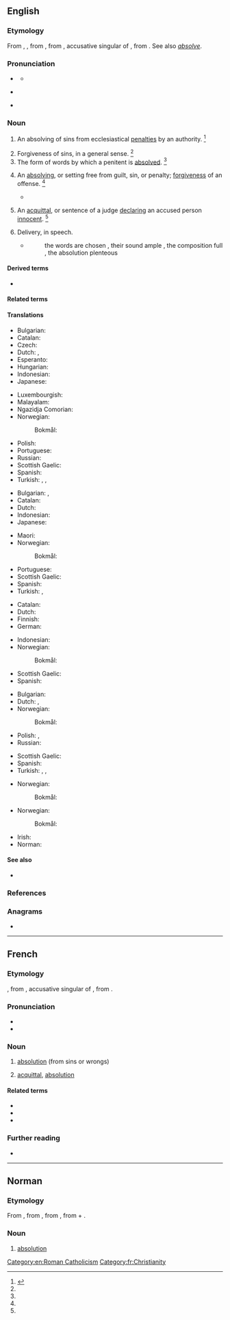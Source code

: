 {{also|Absolution}}
==English==

===Etymology===
{{root|en|ine-pro|*lewh₃-}}
From {{inh|en|enm|absolucion}}, {{m|enm|absolucioun}}, from {{der|en|fro|absolution}}, from {{der|en|la|absolūtiōnem}}, accusative singular of {{m|la|absolūtiō||acquittal}}, from {{m|la|absolvō||absolve}}. See also ''[[absolve]]''.

===Pronunciation===
* {{a|RP}} {{IPA|en|/æb.səˈljuː.ʃn̩/}}
** {{audio|en|LL-Q1860 (eng)-Vealhurl-absolution.wav|Audio (UK)}}
* {{a|US}} {{IPA|en|/ˌæb.səˈl(j)u.ʃn̩/}}
* {{rhymes|en|uːʃən}}

===Noun===
{{en-noun|~}}

# {{lb|en|ecclesiastical}} An absolving of sins from ecclesiastical [[penalty|penalties]] by an authority. {{defdate|First attested around 1150 to 1350.}}<ref name=SOED>{{R:SOED5|page=9}}</ref>
# Forgiveness of sins, in a general sense. {{defdate|First attested around 1150 to 1350.}}<ref name=SOED/>
# The form of words by which a penitent is [[absolved]]. {{defdate|First attested around 1350 to 1470.}}<ref name=SOED/>
#: {{rfquotek|en|Shipley}}
# An [[absolve|absolving]], or setting free from guilt, sin, or penalty; [[forgiven]]ess of an offense. {{defdate|First attested around 1350 to 1470.}}<ref name=SOED/>
#: {{ux|en|Governments granting '''absolution''' to the nation.}}
#* {{quote-journal|en| month=August| year=1919| journal={{w|The Smart Set}}| page=60-1| author={{w|H. L. Mencken}}| passage=The true aim of medicine is not to make men virtuous; it is to safeguard and rescue them from the consequences of their vices. The physician does not preach repentance; he offers '''absolution'''.}}
# {{lb|en|civil|_|legal|obsolete}} An [[acquittal]], or sentence of a judge [[declare|declaring]] an accused person [[innocent]]. {{defdate|First attested in the early 17<sup>th</sup> century.}}<ref name=SOED/>
# {{lb|en|obsolete}} Delivery, in speech.
#* {{RQ:Jonson Discoveries}}
#*: the words are chosen , their sound ample , the composition full , the absolution plenteous

====Derived terms====
* {{l|en|Absolution day}}

====Related terms====
{{rootsee|en|lewh₃}}

====Translations====
{{trans-top|absolving or setting free from guilt, sin or penalty; forgiveness of an offense}}
* Bulgarian: {{t+|bg|опрощение}}
* Catalan: {{t|ca|absolució|f}}
* Czech: {{t|cs|rozhřešení|n}}
* Dutch: {{t+|nl|absolutie|f}}, {{t+|nl|vergiffenis|f}}
* Esperanto: {{t|eo|absolvo}}
* Hungarian: {{t+|hu|bűnbocsánat}}
* Indonesian: {{t|id|pembebasan dosa}}
* Japanese: {{t+|ja|解放|tr=kaihō}}
{{trans-mid}}
* Luxembourgish: {{t|lb|Absolutioun}}
* Malayalam: {{t|ml|പാപമോചനം}}
* Ngazidja Comorian: {{t|zdj|ghufrani}}
* Norwegian:
*: Bokmål: {{t+|nb|absolusjon|m}}
* Polish: {{t+|pl|absolucja|f}}
* Portuguese: {{t+|pt|absolvição|f}}
* Russian: {{t+|ru|проще́ние|n}}
* Scottish Gaelic: {{t|gd|saoradh|m}}
* Spanish: {{t+|es|absolución|f}}
* Turkish: {{t+|tr|bağışlama}}, {{t+|tr|mağfiret}}, {{t+|tr|yarlıgama}}
{{trans-bottom}}

{{trans-top|acquittal, or sentence of a judge declaring an accused person innocent}}
* Bulgarian: {{t|bg|оправдаване}}, {{t|bg|[[освобождаване]] [[от]] [[отговорност]]}}
* Catalan: {{t|ca|absolució|f}}
* Dutch: {{t+|nl|vrijspraak|m}}
* Indonesian: {{t+|id|absolusi}}
* Japanese: {{t+|ja|釈放|tr=shakuhō}}
{{trans-mid}}
* Maori: {{t|mi|whakaharakoretanga}}
* Norwegian:
*: Bokmål: {{t+|nb|absolusjon|m}}
* Portuguese: {{t+|pt|absolvição|f}}
* Scottish Gaelic: {{t|gd|saoradh|m}}
* Spanish: {{t+|es|absolución|f}}
* Turkish: {{t+|tr|aklanma}}, {{t+|tr|beraat}}
{{trans-bottom}}

{{trans-top|exercise of priestly jurisdiction in the sacrament of penance, by which Catholics believe the sins of the truly penitent are forgiven}}
* Catalan: {{t|ca|absolució|f}}
* Dutch: {{t+|nl|absolutie|f}}
* Finnish: {{t+|fi|synninpäästö}}
* German: {{t+|de|Absolution|f}}
{{trans-mid}}
* Indonesian: {{t+|id|absolusi}}
* Norwegian:
*: Bokmål: {{t-needed|nb}}
* Scottish Gaelic: {{t|gd|saoradh|m}}
* Spanish: {{t+|es|absolución|f}}
{{trans-bottom}}

{{trans-top|absolving from ecclesiastical penalties}}
* Bulgarian: {{t+|bg|опрощение}}
* Dutch: {{t+|nl|absolutie|f}}, {{t+|nl|dispensatie|f}}
* Norwegian:
*: Bokmål: {{t-needed|nb}}
* Polish: {{t+|pl|rozgrzeszenie|n}}, {{t+|pl|absolucja|f}}
* Russian: {{t-check|ru|[[отпуще́ние]] ([[грех|грехо́в]])|n}}
{{trans-mid}}
* Scottish Gaelic: {{t|gd|saoradh|m}}
* Spanish: {{t+|es|absolución|f}}
* Turkish: {{t+|tr|bağışlama}}, {{t+|tr|yarlıgama}}, {{t+|tr|mağfiret}}
{{trans-bottom}}

{{trans-top|form of words by which a penitent is absolved}}
* Norwegian:
*: Bokmål: {{t-needed|nb}}
{{trans-mid}}
{{trans-bottom}}

{{trans-top|delivery, in speech}}
* Norwegian:
*: Bokmål: {{t-needed|nb}}
{{trans-mid}}
{{trans-bottom}}

{{checktrans-top}}
* Irish: {{t-check|ga|aspalóid|f}}
* Norman: {{t-check|nrf|absolution|f}}
{{trans-mid}}
{{trans-bottom}}

====See also====
* {{l|en|indulgence}}

===References===
<references/>

===Anagrams===
* {{anagrams|en|a=abilnoostu|isobutanol}}
[[Category:en:Roman Catholicism]]

----

==French==

===Etymology===
{{der|fr|fro|-}}, from {{der|fr|la|absolūtiōnem}}, accusative singular of {{m|la|absolūtiō||acquittal}}, from {{m|la|absolvō||absolve}}.

===Pronunciation===
* {{fr-IPA}}
* {{audio|fr|LL-Q150 (fra)-WikiLucas00-absolution.wav|Audio}}

===Noun===
{{fr-noun|f}}

# [[#English|absolution]] (from sins or wrongs)
# {{lb|fr|legal}} [[acquittal]], [[#English|absolution]]

====Related terms====
* {{l|fr|absoudre}}
* {{l|fr|absolu}}
* {{l|fr|absolutoire}}

===Further reading===
* {{R:TLFi}}

[[Category:fr:Christianity]]

----

==Norman==

===Etymology===
From {{der|nrf|fro|absolution}}, from {{der|nrf|la|absolutio|absolūtiō, absolūtiōnem|acquittal}}, from {{m|la|absolvo|absolvō, absolvere|absolve, acquit}}, from {{m|la|ab||from, away from}} + {{m|la|solvo|solvō, solvere|release, loosen, dissolve, take apart}}.

===Noun===
{{nrf-noun|f}}

# {{lb|nrf|Jersey}} [[#English|absolution]]